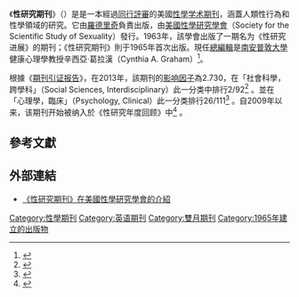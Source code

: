 {{Infobox journal
| title = 性研究期刊<br>Journal of Sex Research
| cover =
| discipline = [[性學|性學]]
| language = 英語
| abbreviation = J. Sex Res.
| editor = 辛西亞·葛拉漢
| publisher = [[性學研究學會|美國性學研究學會]]發行、Taylor & Francis出版
| country = 
| frequency = 雙月刊
| history = 1965年—現在
| impact = 2.730
| impact-year = 2013
| openaccess =
| website = http://www.sexscience.org/resources/journal_of_sex_research/
| link1 = http://www.tandfonline.com/action/aboutThisJournal?journalCode=hjsr20
| link1-name = 出版社的期刊介紹
| link2 = http://www.tandfonline.com/toc/hjsr20/current
| link2-name = 線上閱讀
| link3 = http://www.tandfonline.com/loi/hjsr20
| link3-name = 線上閱讀
| ISSN = 0022-4499
| eISSN = 1559-8519
| OCLC = 422008152
| LCCN = 68130414
| CODEN = JSXRAJ
}}
《'''性研究期刊'''》（''{{lang|en|Journal of Sex Research}}''）是是一本經過[[同行評審|同行評審]]的美國[[性學|性學]][[学术期刊|学术期刊]]，涵蓋人類性行為和性學領域的研究。它由[[羅德里奇|羅德里奇]]負責出版，由[[性學研究學會|美國性學研究學會]]（Society for the Scientific Study of Sexuality）發行。1963年，該學會出版了一期名为《性研究进展》的期刊；《性研究期刊》則于1965年首次出版。現任[[總編輯|總編輯]]是[[南安普敦大學|南安普敦大學]]健康心理學教授辛西亞·葛拉漢（Cynthia A. Graham）<ref>{{Cite web|url=http://www.sexscience.org/resources/journal_of_sex_research/|title=Journal of Sex Research|publisher=Society for the Scientific Study of Sexuality|language=en|accessdate=2013-05-25|archive-url=https://web.archive.org/web/20130616202634/http://www.sexscience.org/resources/journal_of_sex_research/|archive-date=2013-06-16|dead-url=yes}}</ref>。

根據《[[期刊引证报告|期刊引证报告]]》，在2013年，該期刊的[[影响因子|影响因子]]為2.730，在「社會科學，跨學科」（Social Sciences, Interdisciplinary）此一分类中排行2/92<ref name=WoS2>{{cite book |year=2014 |chapter=Journals Ranked by Impact: Psychology, Clinical |title=2013 [[Journal_Citation_Reports|Journal Citation Reports]] |publisher=[[Thomson_Reuters|Thomson Reuters]] |edition=Science |series=[[Web_of_Science|Web of Science]]}}</ref> 。並在「心理學，臨床」（Psychology, Clinical）此一分类排行26/111<ref name=WoS2>{{cite book |year=2014 |chapter=Journals Ranked by Impact: Psychology, Clinical |title=2013 [[Journal_Citation_Reports|Journal Citation Reports]] |publisher=[[Thomson_Reuters|Thomson Reuters]] |edition=Science |series=[[Web_of_Science|Web of Science]]}}</ref> 。自2009年以来，该期刊开始被纳入於《性研究年度回顾》中<ref>{{cite web |title=The Journal of Sex Research: Publication History |url=http://www.tandfonline.com/loi/hjsr20 |publisher=Taylor & Francis |accessdate=27 January 2015 |archive-date=2021-03-16 |archive-url=https://web.archive.org/web/20210316141412/https://www.tandfonline.com/loi/hjsr20 |dead-url=no }}</ref>
。

== 參考文獻 ==
{{reflist}}

== 外部連結 ==
* [https://web.archive.org/web/20130616202634/http://www.sexscience.org/resources/journal_of_sex_research/ 《性研究期刊》在美國性學研究學會的介紹] {{en}}

[[Category:性學期刊|Category:性學期刊]]
[[Category:英语期刊|Category:英语期刊]]
[[Category:雙月期刊|Category:雙月期刊]]
[[Category:1965年建立的出版物|Category:1965年建立的出版物]]